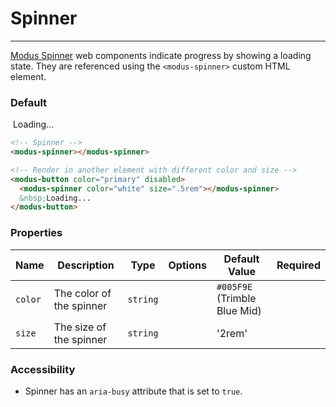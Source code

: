 # Spinner

---

[Modus Spinner](https://modus.trimble.com/components/spinners/) web components indicate progress by showing a loading state. They are referenced using the `<modus-spinner>` custom HTML element.

### Default

<modus-spinner></modus-spinner>

<modus-button color="primary" disabled>
  <modus-spinner color="white" size=".5rem"></modus-spinner>
  &nbsp;Loading...
</modus-button>

```html
<!-- Spinner -->
<modus-spinner></modus-spinner>

<!-- Render in another element with different color and size -->
<modus-button color="primary" disabled>
  <modus-spinner color="white" size=".5rem"></modus-spinner>
  &nbsp;Loading...
</modus-button>
```

### Properties

| Name    | Description              | Type     | Options | Default Value                | Required |
| ------- | ------------------------ | -------- | ------- | ---------------------------- | -------- |
| `color` | The color of the spinner | `string` |         | `#005F9E` (Trimble Blue Mid) |          |
| `size`  | The size of the spinner  | `string` |         | '2rem'                       |          |

### Accessibility

- Spinner has an `aria-busy` attribute that is set to `true`.
